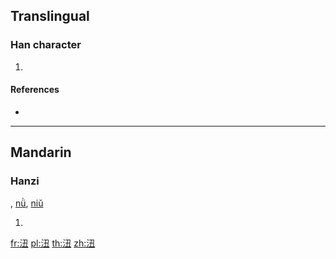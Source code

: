 ==Translingual==

===Han character===
{{Han char|rn=85|rad=水|as=04|sn=7|four=|canj=ENG}}

# {{defn|Han|sort=水04}}

====References====
* {{Han ref|kx=0611.080|dkj=17202|dj=1004.010|hdz=31575.010|uh=6C91|ud=27793}}

----

==Mandarin==

===Hanzi===
{{cmn-hanzi|pin=[[róu]] ([[rou2]])|wg=jou<sup>2</sup>}}, [[nǜ]], [[niǔ]]

# {{defn|lang=cmn|sort=水04}}

[[fr:沑]]
[[pl:沑]]
[[th:沑]]
[[zh:沑]]
